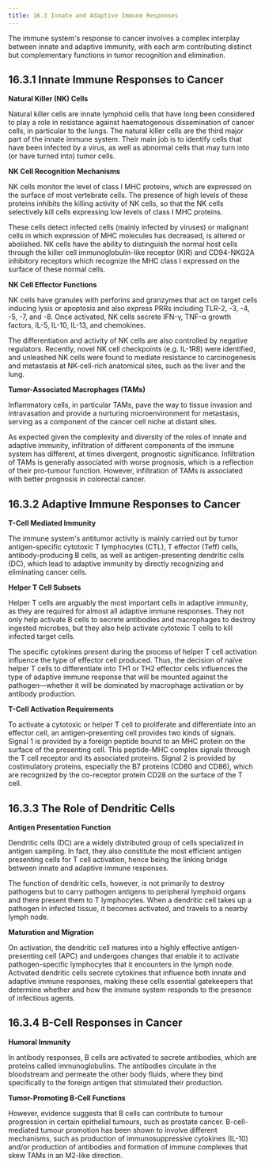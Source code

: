 ```yaml
---
title: 16.3 Innate and Adaptive Immune Responses
---
```





The immune system's response to cancer involves a complex interplay between innate and adaptive immunity, with each arm contributing distinct but complementary functions in tumor recognition and elimination.

## 16.3.1 Innate Immune Responses to Cancer

**Natural Killer (NK) Cells**

Natural killer cells are innate lymphoid cells that have long been considered to play a role in resistance against haematogenous dissemination of cancer cells, in particular to the lungs. The natural killer cells are the third major part of the innate immune system. Their main job is to identify cells that have been infected by a virus, as well as abnormal cells that may turn into (or have turned into) tumor cells.

**NK Cell Recognition Mechanisms**

NK cells monitor the level of class I MHC proteins, which are expressed on the surface of most vertebrate cells. The presence of high levels of these proteins inhibits the killing activity of NK cells, so that the NK cells selectively kill cells expressing low levels of class I MHC proteins.

These cells detect infected cells (mainly infected by viruses) or malignant cells in which expression of MHC molecules has decreased, is altered or abolished. NK cells have the ability to distinguish the normal host cells through the killer cell immunoglobulin-like receptor (KIR) and CD94-NKG2A inhibitory receptors which recognize the MHC class I expressed on the surface of these normal cells.

**NK Cell Effector Functions**

NK cells have granules with perforins and granzymes that act on target cells inducing lysis or apoptosis and also express PRRs including TLR-2, -3, -4, -5, -7, and -8. Once activated, NK cells secrete IFN-γ, TNF-α growth factors, IL-5, IL-10, IL-13, and chemokines.

The differentiation and activity of NK cells are also controlled by negative regulators. Recently, novel NK cell checkpoints (e.g. IL-1R8) were identified, and unleashed NK cells were found to mediate resistance to carcinogenesis and metastasis at NK-cell-rich anatomical sites, such as the liver and the lung.

**Tumor-Associated Macrophages (TAMs)**

Inflammatory cells, in particular TAMs, pave the way to tissue invasion and intravasation and provide a nurturing microenvironment for metastasis, serving as a component of the cancer cell niche at distant sites.

As expected given the complexity and diversity of the roles of innate and adaptive immunity, infiltration of different components of the immune system has different, at times divergent, prognostic significance. Infiltration of TAMs is generally associated with worse prognosis, which is a reflection of their pro-tumour function. However, infiltration of TAMs is associated with better prognosis in colorectal cancer.

## 16.3.2 Adaptive Immune Responses to Cancer

**T-Cell Mediated Immunity**

The immune system's antitumor activity is mainly carried out by tumor antigen-specific cytotoxic T lymphocytes (CTL), T effector (Teff) cells, antibody-producing B cells, as well as antigen-presenting dendritic cells (DC), which lead to adaptive immunity by directly recognizing and eliminating cancer cells.

**Helper T Cell Subsets**

Helper T cells are arguably the most important cells in adaptive immunity, as they are required for almost all adaptive immune responses. They not only help activate B cells to secrete antibodies and macrophages to destroy ingested microbes, but they also help activate cytotoxic T cells to kill infected target cells.

The specific cytokines present during the process of helper T cell activation influence the type of effector cell produced. Thus, the decision of naïve helper T cells to differentiate into TH1 or TH2 effector cells influences the type of adaptive immune response that will be mounted against the pathogen—whether it will be dominated by macrophage activation or by antibody production.

**T-Cell Activation Requirements**

To activate a cytotoxic or helper T cell to proliferate and differentiate into an effector cell, an antigen-presenting cell provides two kinds of signals. Signal 1 is provided by a foreign peptide bound to an MHC protein on the surface of the presenting cell. This peptide-MHC complex signals through the T cell receptor and its associated proteins. Signal 2 is provided by costimulatory proteins, especially the B7 proteins (CD80 and CD86), which are recognized by the co-receptor protein CD28 on the surface of the T cell.

## 16.3.3 The Role of Dendritic Cells

**Antigen Presentation Function**

Dendritic cells (DC) are a widely distributed group of cells specialized in antigen sampling. In fact, they also constitute the most efficient antigen presenting cells for T cell activation, hence being the linking bridge between innate and adaptive immune responses.

The function of dendritic cells, however, is not primarily to destroy pathogens but to carry pathogen antigens to peripheral lymphoid organs and there present them to T lymphocytes. When a dendritic cell takes up a pathogen in infected tissue, it becomes activated, and travels to a nearby lymph node.

**Maturation and Migration**

On activation, the dendritic cell matures into a highly effective antigen-presenting cell (APC) and undergoes changes that enable it to activate pathogen-specific lymphocytes that it encounters in the lymph node. Activated dendritic cells secrete cytokines that influence both innate and adaptive immune responses, making these cells essential gatekeepers that determine whether and how the immune system responds to the presence of infectious agents.

## 16.3.4 B-Cell Responses in Cancer

**Humoral Immunity**

In antibody responses, B cells are activated to secrete antibodies, which are proteins called immunoglobulins. The antibodies circulate in the bloodstream and permeate the other body fluids, where they bind specifically to the foreign antigen that stimulated their production.

**Tumor-Promoting B-Cell Functions**

However, evidence suggests that B cells can contribute to tumour progression in certain epithelial tumours, such as prostate cancer. B-cell-mediated tumour promotion has been shown to involve different mechanisms, such as production of immunosuppressive cytokines (IL-10) and/or production of antibodies and formation of immune complexes that skew TAMs in an M2-like direction.
